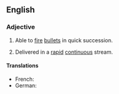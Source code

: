 {{also|rapid fire}}
==English==

===Adjective===
{{en-adj|head=[[rapid]]-[[fire]]}}

# {{lb|en|of a gun}} Able to [[fire]] [[bullet]]s in quick succession.
# {{lb|en|of a series of questions, etc.}} Delivered in a [[rapid]] [[continuous]] stream.

====Translations====
{{trans-top|able to fire bullets in quick succession}}
* French: {{t+|fr|feu roulant}}
* German: {{t|de|Schnellfeuer|alt=Schnellfeuer-}}
{{trans-mid}}
{{trans-bottom}}